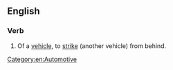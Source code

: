 ==English==
===Verb===
{{en-verb|head=[[rear]]-[[end]]}}
# {{context|transitive|lang=en}} Of a [[vehicle]], to [[strike]] (another vehicle) from behind.

[[Category:en:Automotive]]
